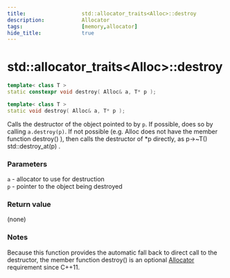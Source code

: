 ```yaml
---
title:                  std::allocator_traits<Alloc>::destroy
description:            Allocator
tags:                   [memory,allocator]
hide_title:             true
---
```



# std::allocator_traits&lt;Alloc>::destroy

```cpp title="Since C++20"
template< class T >
static constexpr void destroy( Alloc& a, T* p );
```
```cpp title="Since C++11, Until C++20"
template< class T >
static void destroy( Alloc& a, T* p );
```

Calls the destructor of the object pointed to by `p`. If possible, does so by calling `a.destroy(p)`. 
If not possible (e.g. Alloc does not have the member function destroy() ), then calls <Until v='cpp20'>the destructor of *p directly, as p->~T()</Until> <Since v='cpp20'> std::destroy_at(p) </Since>.

### Parameters
`a`	-	allocator to use for destruction <br/>
`p`	-	pointer to the object being destroyed

### Return value
(none)

### Notes
Because this function provides the automatic fall back to direct call to the destructor, the member function destroy() 
is an optional [Allocator](/docs/std/named_req/Allocator) requirement since C++11.